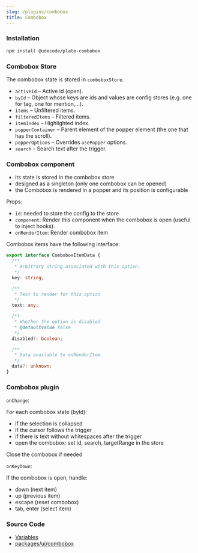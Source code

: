 ```yaml
---
slug: /plugins/combobox
title: Combobox
---
```


### Installation

```bash npm2yarn
npm install @udecode/plate-combobox
```

### Combobox Store

The combobox state is stored in `comboboxStore`.

- `activeId` – Active id (open).
- `byId` – Object whose keys are ids and values are config stores (e.g. one for tag, one for mention,...).
- `items` – Unfiltered items.
- `filteredItems` – Filtered items.
- `itemIndex` – Highlighted index.
- `popperContainer` – Parent element of the popper element (the one that has the scroll).
- `popperOptions` – Overrides `usePopper` options.
- `search` – Search text after the trigger.


### Combobox component

- its state is stored in the combobox store
- designed as a singleton (only one combobox can be opened)  
- the Combobox is rendered in a popper and its position is configurable

Props:
- `id`: needed to store the config to the store
- `component`: Render this component when the combobox is open (useful to inject hooks).
- `onRenderItem`: Render combobox item

Combobox items have the following interface:

```ts
export interface ComboboxItemData {
  /**
   * Arbitrary string associated with this option.
   */
  key: string;

  /**
   * Text to render for this option
   */
  text: any;

  /**
   * Whether the option is disabled
   * @defaultvalue false
   */
  disabled?: boolean;

  /**
   * Data available to onRenderItem.
   */
  data?: unknown;
}
```

### Combobox plugin

`onChange`:

For each combobox state (byId):
- if the selection is collapsed
- if the cursor follows the trigger
- if there is text without whitespaces after the trigger
- open the combobox: set id, search, targetRange in the store 

Close the combobox if needed

`onKeyDown`:

If the combobox is open, handle:
- down (next item)
- up (previous item)
- escape (reset combobox)
- tab, enter (select item)

### Source Code

- [Variables](https://github.com/udecode/plate/blob/main/docs/src/live/live.tsx)
- [packages/ui/combobox](https://github.com/udecode/plate/tree/main/packages/ui/combobox/src)
